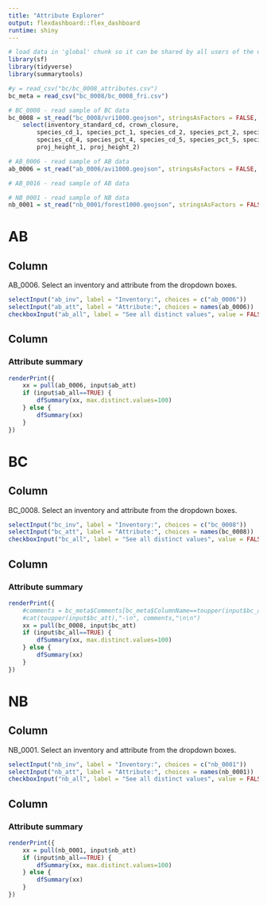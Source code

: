 ```yaml
---
title: "Attribute Explorer"
output: flexdashboard::flex_dashboard
runtime: shiny
---
```


```r
# load data in 'global' chunk so it can be shared by all users of the dashboard
library(sf)
library(tidyverse)
library(summarytools)

#y = read_csv("bc/bc_0008_attributes.csv")
bc_meta = read_csv("bc_0008/bc_0008_fri.csv")

# BC_0008 - read sample of BC data
bc_0008 = st_read("bc_0008/vri1000.geojson", stringsAsFactors = FALSE, as_tibble=FALSE) %>%
    select(inventory_standard_cd, crown_closure,
        species_cd_1, species_pct_1, species_cd_2, species_pct_2, species_cd_3, species_pct_3,
        species_cd_4, species_pct_4, species_cd_5, species_pct_5, species_cd_6, species_pct_6,
        proj_height_1, proj_height_2)

# AB_0006 - read sample of AB data
ab_0006 = st_read("ab_0006/avi1000.geojson", stringsAsFactors = FALSE, as_tibble=FALSE)

# AB_0016 - read sample of AB data

# NB_0001 - read sample of NB data
nb_0001 = st_read("nb_0001/forest1000.geojson", stringsAsFactors = FALSE, as_tibble=FALSE)
```

AB
=======================================================================

Column {.sidebar}
-----------------------------------------------------------------------

AB_0006. Select an inventory and attribute from the dropdown boxes.

```r
selectInput("ab_inv", label = "Inventory:", choices = c("ab_0006"))
selectInput("ab_att", label = "Attribute:", choices = names(ab_0006))
checkboxInput("ab_all", label = "See all distinct values", value = FALSE)
```

Column
-----------------------------------------------------------------------

### Attribute summary

```r
renderPrint({
    xx = pull(ab_0006, input$ab_att)
    if (input$ab_all==TRUE) {
        dfSummary(xx, max.distinct.values=100)
    } else {
        dfSummary(xx)
    }
})
```

BC
=======================================================================

Column {.sidebar}
-----------------------------------------------------------------------

BC_0008. Select an inventory and attribute from the dropdown boxes.

```r
selectInput("bc_inv", label = "Inventory:", choices = c("bc_0008"))
selectInput("bc_att", label = "Attribute:", choices = names(bc_0008))
checkboxInput("bc_all", label = "See all distinct values", value = FALSE)
```

Column {.tabset}
-----------------------------------------------------------------------

### Attribute summary

```r
renderPrint({
    #comments = bc_meta$Comments[bc_meta$ColumnName==toupper(input$bc_att)]
    #cat(toupper(input$bc_att),"-\n", comments,"\n\n")
    xx = pull(bc_0008, input$bc_att)
    if (input$bc_all==TRUE) {
        dfSummary(xx, max.distinct.values=100)
    } else {
        dfSummary(xx)
    }
})
```

NB
=======================================================================

Column {.sidebar}
-----------------------------------------------------------------------

NB_0001. Select an inventory and attribute from the dropdown boxes.

```r
selectInput("nb_inv", label = "Inventory:", choices = c("nb_0001"))
selectInput("nb_att", label = "Attribute:", choices = names(nb_0001))
checkboxInput("nb_all", label = "See all distinct values", value = FALSE)
```

Column
-----------------------------------------------------------------------

### Attribute summary

```r
renderPrint({
    xx = pull(nb_0001, input$nb_att)
    if (input$nb_all==TRUE) {
        dfSummary(xx, max.distinct.values=100)
    } else {
        dfSummary(xx)
    }
})
```
